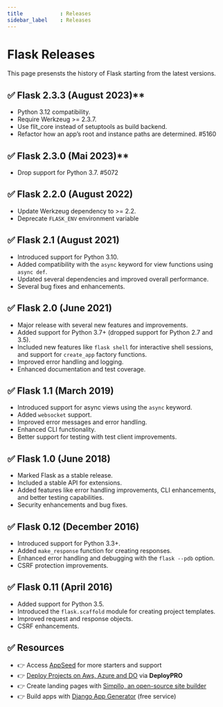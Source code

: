 ```yaml
---
title            : Releases
sidebar_label    : Releases
---
```


# Flask Releases

This page presensts the history of Flask starting from the latest versions.

## ✅ **Flask 2.3.3 (August 2023)****

- Python 3.12 compatibility.
- Require Werkzeug >= 2.3.7.
- Use flit_core instead of setuptools as build backend.
- Refactor how an app’s root and instance paths are determined. #5160

## ✅ **Flask 2.3.0 (Mai 2023)****

- Drop support for Python 3.7. #5072

## ✅ **Flask 2.2.0 (August 2022)**

- Update Werkzeug dependency to >= 2.2.
- Deprecate `FLASK_ENV` environment variable

## ✅ **Flask 2.1 (August 2021)**

- Introduced support for Python 3.10.
- Added compatibility with the `async` keyword for view functions using `async def`.
- Updated several dependencies and improved overall performance.
- Several bug fixes and enhancements.

## ✅ **Flask 2.0 (June 2021)**

- Major release with several new features and improvements.
- Added support for Python 3.7+ (dropped support for Python 2.7 and 3.5).
- Included new features like `flask shell` for interactive shell sessions, and support for `create_app` factory functions.
- Improved error handling and logging.
- Enhanced documentation and test coverage.

## ✅ **Flask 1.1 (March 2019)**

- Introduced support for async views using the `async` keyword.
- Added `websocket` support.
- Improved error messages and error handling.
- Enhanced CLI functionality.
- Better support for testing with test client improvements.

## ✅ **Flask 1.0 (June 2018)**

- Marked Flask as a stable release.
- Included a stable API for extensions.
- Added features like error handling improvements, CLI enhancements, and better testing capabilities.
- Security enhancements and bug fixes.

## ✅ **Flask 0.12 (December 2016)**

- Introduced support for Python 3.3+.
- Added `make_response` function for creating responses.
- Enhanced error handling and debugging with the `flask --pdb` option.
- CSRF protection improvements.

## ✅  **Flask 0.11 (April 2016)**

- Added support for Python 3.5.
- Introduced the `flask.scaffold` module for creating project templates.
- Improved request and response objects.
- CSRF enhancements.

## ✅ Resources

- 👉 Access [AppSeed](https://appseed.us/) for more starters and support 
- 👉 [Deploy Projects on Aws, Azure and DO](https://www.docs.deploypro.dev/) via **DeployPRO**
- 👉 Create landing pages with [Simpllo, an open-source site builder](https://www.simpllo.com/)
- 👉 Build apps with [Django App Generator](https://app-generator.dev/django/) (free service)

